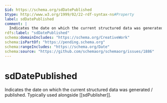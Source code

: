 ```yaml
---
$id: https://schema.org/sdDatePublished
$type: http://www.w3.org/1999/02/22-rdf-syntax-ns#Property
label: sdDatePublished
comment: |
  Indicates the date on which the current structured data was generated / published. Typically used alongside [[sdPublisher]].
rdfs:label: "sdDatePublished"
schema:domainIncludes: "https://schema.org/CreativeWork"
schema:isPartOf: "https://pending.schema.org"
schema:rangeIncludes: "https://schema.org/Date"
schema:source: "https://github.com/schemaorg/schemaorg/issues/1886"
---
```


# sdDatePublished

Indicates the date on which the current structured data was generated / published. Typically used alongside [[sdPublisher]].

